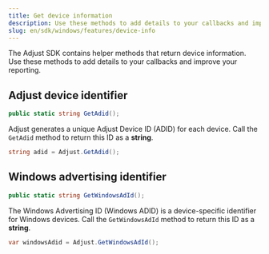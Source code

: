 ```yaml
---
title: Get device information
description: Use these methods to add details to your callbacks and improve your reporting.
slug: en/sdk/windows/features/device-info
---
```


The Adjust SDK contains helper methods that return device information. Use these methods to add details to your callbacks and improve your reporting.

## Adjust device identifier

```c# title="Method signature"
public static string GetAdid();
```

Adjust generates a unique Adjust Device ID (ADID) for each device. Call the `GetAdid` method to return this ID as a **string**.

```c#
string adid = Adjust.GetAdid();
```

## Windows advertising identifier

```c# title="Method signature"
public static string GetWindowsAdId();
```

The Windows Advertising ID (Windows ADID) is a device-specific identifier for Windows devices. Call the `GetWindowsAdId` method to return this ID as a **string**.

```c#
var windowsAdid = Adjust.GetWindowsAdId();
```
